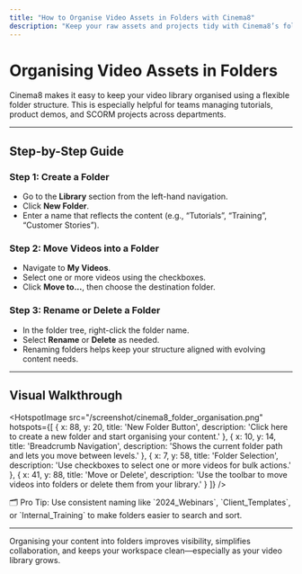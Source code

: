 ---
title: "How to Organise Video Assets in Folders with Cinema8"
description: "Keep your raw assets and projects tidy with Cinema8’s folder system."
---


# Organising Video Assets in Folders

Cinema8 makes it easy to keep your video library organised using a flexible folder structure. This is especially helpful for teams managing tutorials, product demos, and SCORM projects across departments.

---

## Step-by-Step Guide

<Steps>

### Step 1: Create a Folder

- Go to the **Library** section from the left-hand navigation.
- Click **New Folder**.
- Enter a name that reflects the content (e.g., “Tutorials”, “Training”, “Customer Stories”).

### Step 2: Move Videos into a Folder

- Navigate to **My Videos**.
- Select one or more videos using the checkboxes.
- Click **Move to...**, then choose the destination folder.

### Step 3: Rename or Delete a Folder

- In the folder tree, right-click the folder name.
- Select **Rename** or **Delete** as needed.
- Renaming folders helps keep your structure aligned with evolving content needs.

</Steps>

---

## Visual Walkthrough

<HotspotImage
  src="/screenshot/cinema8_folder_organisation.png"
  hotspots={[
    {
      x: 88,
      y: 20,
      title: 'New Folder Button',
      description: 'Click here to create a new folder and start organising your content.'
    },
    {
      x: 10,
      y: 14,
      title: 'Breadcrumb Navigation',
      description: 'Shows the current folder path and lets you move between levels.'
    },
    {
      x: 7,
      y: 58,
      title: 'Folder Selection',
      description: 'Use checkboxes to select one or more videos for bulk actions.'
    },
    {
      x: 41,
      y: 88,
      title: 'Move or Delete',
      description: 'Use the toolbar to move videos into folders or delete them from your library.'
    }
  ]}
/>

<Callout type="info">
🗂️ Pro Tip: Use consistent naming like `2024_Webinars`, `Client_Templates`, or `Internal_Training` to make folders easier to search and sort.
</Callout>

---

Organising your content into folders improves visibility, simplifies collaboration, and keeps your workspace clean—especially as your video library grows.
